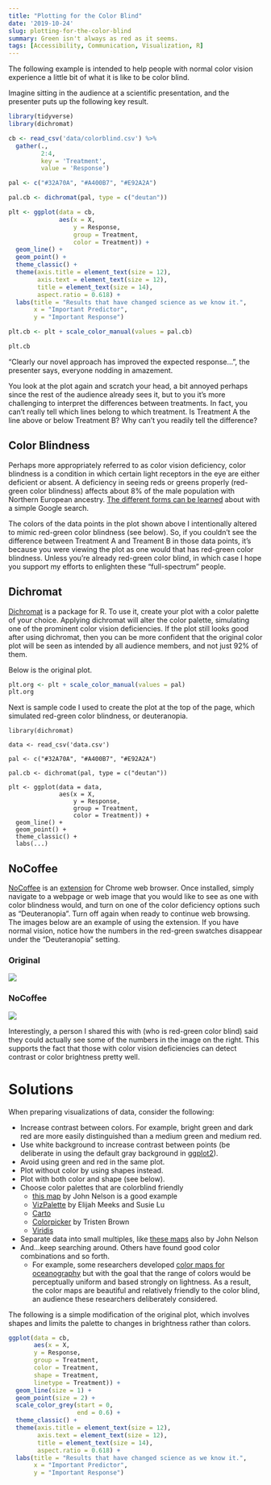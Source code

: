 ```yaml
---
title: "Plotting for the Color Blind"
date: '2019-10-24'
slug: plotting-for-the-color-blind
summary: Green isn't always as red as it seems.
tags: [Accessibility, Communication, Visualization, R]
---
```


The following example is intended to help people with normal color vision experience a little bit of what it is like to be color blind.

Imagine sitting in the audience at a scientific presentation, and the presenter puts up the following key result.

```r
library(tidyverse)
library(dichromat)

cb <- read_csv('data/colorblind.csv') %>% 
  gather(.,
         2:4,
         key = 'Treatment',
         value = 'Response')

pal <- c("#32A70A", "#A400B7", "#E92A2A")

pal.cb <- dichromat(pal, type = c("deutan"))

plt <- ggplot(data = cb,
              aes(x = X,
                  y = Response,
                  group = Treatment,
                  color = Treatment)) +
  geom_line() +
  geom_point() +
  theme_classic() +
  theme(axis.title = element_text(size = 12),
        axis.text = element_text(size = 12),
        title = element_text(size = 14),
        aspect.ratio = 0.618) +
  labs(title = "Results that have changed science as we know it.",
       x = "Important Predictor",
       y = "Important Response")

plt.cb <- plt + scale_color_manual(values = pal.cb)
```

```r
plt.cb
```


"Clearly our novel approach has improved the expected response...", the presenter says, everyone nodding in amazement.

You look at the plot again and scratch your head, a bit annoyed perhaps since the rest of the audience already sees it, but to you it's more challenging to interpret the differences between treatments. In fact, you can't really tell which lines belong to which treatment. Is Treatment A the line above or below Treatment B? Why can't you readily tell the difference?

## Color Blindness

Perhaps more appropriately referred to as color vision deficiency, color blindness is a condition in which certain light receptors in the eye are either deficient or absent. A deficiency in seeing reds or greens properly (red-green color blindness) affects about 8% of the male population with Northern European ancestry. [The different forms can be learned](https://nei.nih.gov/health/color_blindness/facts_about) about with a simple Google search.

The colors of the data points in the plot shown above I intentionally altered to mimic red-green color blindness (see below). So, if you couldn't see the difference between Treatment A and Treament B in those data points, it's because you were viewing the plot as one would that has red-green color blindness. Unless you're already red-green color blind, in which case I hope you support my efforts to enlighten these "full-spectrum" people.

## Dichromat

[Dichromat](https://cran.r-project.org/web/packages/dichromat/index.html) is a package for R. To use it, create your plot with a color palette of your choice. Applying dichromat will alter the color palette, simulating one of the prominent color vision deficiencies. If the plot still looks good after using dichromat, then you can be more confident that the original color plot will be seen as intended by all audience members, and not just 92% of them.

Below is the original plot.

```r
plt.org <- plt + scale_color_manual(values = pal)
plt.org
```

Next is sample code I used to create the plot at the top of the page, which simulated red-green color blindness, or deuteranopia.

```
library(dichromat)

data <- read_csv('data.csv')

pal <- c("#32A70A", "#A400B7", "#E92A2A")

pal.cb <- dichromat(pal, type = c("deutan"))

plt <- ggplot(data = data,
              aes(x = X,
                  y = Response,
                  group = Treatment,
                  color = Treatment)) +
  geom_line() +
  geom_point() +
  theme_classic() +
  labs(...)
```

## NoCoffee

[NoCoffee](https://accessgarage.wordpress.com/2013/02/09/458/) is an [extension](https://chrome.google.com/webstore/detail/nocoffee/jjeeggmbnhckmgdhmgdckeigabjfbddl) for Chrome web browser. Once installed, simply navigate to a webpage or web image that you would like to see as one with color blindness would, and turn on one of the color deficiency options such as "Deuteranopia". Turn off again when ready to continue web browsing. The images below are an example of using the extension. If you have normal vision, notice how the numbers in the red-green swatches disappear under the "Deuteranopia" setting.

### Original

![](/img/nocoffee1.jpg)

### NoCoffee

![](/img/nocoffee2.jpg)

Interestingly, a person I shared this with (who is red-green color blind) said they could actually see some of the numbers in the image on the right. This supports the fact that those with color vision deficiencies can detect contrast or color brightness pretty well.

# Solutions

When preparing visualizations of data, consider the following:

* Increase contrast between colors.  For example, bright green and dark red are more easily distinguished than a medium green and medium red.
* Use white background to increase contrast between points (be deliberate in using the default gray background in [ggplot2](https://ggplot2.tidyverse.org/reference/)).
* Avoid using green and red in the same plot.
* Plot without color by using shapes instead. 
* Plot with both color and shape (see below).
* Choose color palettes that are colorblind friendly
  - [this map](https://adventuresinmapping.files.wordpress.com/2016/12/droughtinsoutheastusa.jpg) by John Nelson is a good example
  - [VizPalette](https://projects.susielu.com/viz-palette) by Elijah Meeks and Susie Lu
  - [Carto](https://carto.com/carto-colors/)
  - [Colorpicker](http://tristen.ca/hcl-picker) by Tristen Brown
  - [Viridis](https://cran.r-project.org/web/packages/viridis/vignettes/intro-to-viridis.html)
* Separate data into small multiples, like [these maps](https://adventuresinmapping.files.wordpress.com/2017/01/fastfoodfrequency.jpg) also by John Nelson
* And...keep searching around. Others have found good color combinations and so forth.
    - For example, some researchers developed [color maps for oceanography](http://matplotlib.org/cmocean/) but with the goal that the range of colors would be perceptually uniform and based strongly on lightness. As a result, the color maps are beautiful and relatively friendly to the color blind, an audience these researchers deliberately considered.

The following is a simple modification of the original plot, which involves shapes and limits the palette to changes in brightness rather than colors.

```r
ggplot(data = cb,
       aes(x = X,
       y = Response,
       group = Treatment,
       color = Treatment,
       shape = Treatment,
       linetype = Treatment)) +
  geom_line(size = 1) +
  geom_point(size = 2) +
  scale_color_grey(start = 0,
                   end = 0.6) +
  theme_classic() +
  theme(axis.title = element_text(size = 12),
        axis.text = element_text(size = 12),
        title = element_text(size = 14),
        aspect.ratio = 0.618) +
  labs(title = "Results that have changed science as we know it.",
       x = "Important Predictor",
       y = "Important Response")
```
